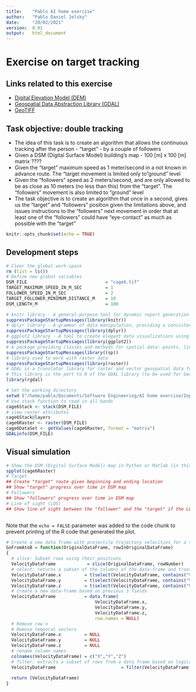 ```yaml
---
title:    "Pablo AI home exercise"
author:   "Pablo Daniel Jelsky"
date:     "20/02/2021"
version:  0.01
output:   html_document
---
```


# **Exercise on target tracking**
## Links related to this exercise
-   [Digital Elevation Model (DEM)](https://en.wikipedia.org/wiki/Digital_elevation_model)
-   [Geospatial Data Abstraction Library (GDAL)](https://en.wikipedia.org/wiki/GDAL)
-   [GeoTIFF](https://en.wikipedia.org/wiki/GeoTIFF)

## Task objective: double tracking
-   The idea of this task is to create an algorithm that allows the continuous tracking after the person - "target" - by a couple of followers
-   Given a DSM (Digital Surface Model) building's map - 100 [m] x 100 [m] matrix ????
-   Given the "target" maximum speed as 1 meter/second in a not known in advance route. The "target movement is limited only to "ground" level
-   Given the "followers" speed as 2 meters/second, and are only allowed to be as close as 10 meters (no less than this) from the "target". The "followers" movement is also limited to "ground" level
-   The task objective is to create an algorithm that once in a second, gives us the "target" and "followers" position given the limitations above, and issues instructions to the "followers" next movement in order that at least one of the "followers" could have "eye-contact" as much as possible with the "target"


```r
knitr::opts_chunk$set(echo = TRUE)
```

## Development steps

```r
# Clear the global work-space
rm (list = ls())
# Define new global variables
DSM_FILE                              = "cage6.tif"
TARGET_MAXIMUM_SPEED_IN_M_SEC         = 1
FOLLOWER_SPEED_IN_M_SEC               = 2
TARGET_FOLLOWER_MINIMUM_DISTANCE_M    = 10
DSM_LENGTH_M                          = 100


```


```r
# knitr library - A general-purpose tool for dynamic report generation in R
suppressPackageStartupMessages(library(knitr))
# dplyr library - A grammar of data manipulation, providing a consistent set of verbs that help you solve the most common data manipulation challenges
suppressPackageStartupMessages(library(dplyr))                             
# ggplot2 library - A tool to create elegant data visualizations using the grammar of graphics
suppressPackageStartupMessages(library(ggplot2))
# A package providing classes and methods for spatial data: points, lines, polygons and grids, needed by raster library
suppressPackageStartupMessageslibrary((sp))
# library used to work with raster data
suppressPackageStartupMessages(library(raster))
# GDAL is a translator library for raster and vector geospatial data formats that is released under an X/MIT style Open Source License by the Open Source Geospatial Foundation. As a library, it presents a single raster abstract data model and single vector abstract data model to the calling application for all supported formats. 
# This library is the port to R of the GDAL library (to be used for GeoTIFFs and oher core GIS functions)
library(rgdal)

```


```r
# Set the working directory
setwd ("/home/pablo/Documents/Software Engineering/AI home exercise/Input/")
# Use stack function to read in all bands
cage6Stack <- stack(DSM_FILE)
# view raster attributes
cage6Stack@layers
cage6Raster <- raster(DSM_FILE)
cage6DataSet <- getValues(cage6Raster, format = "matrix")
GDALinfo(DSM_FILE)

```


## Visual simulation

```r

# Show the DSM (Digital Surface Model) map in Python or Matlab (in this case in R)
spplot(cage6Raster)
# Target
## Create "target" route given beginning and ending location
## Show "target" progress over time in DSM map
# Followers
## Show "followers" progress over time in DSM map
# Line of sight (LOS)
## Show line of sight between the "follower" and the "target" if the LOS exists



```

Note that the `echo = FALSE` parameter was added to the code chunk to prevent printing of the R code that generated the plot.


```r

# Create a new data frame with projectile trajectory velocities for a specific row
GoFromAtoB = function(OriginalDataFrame, rowInOriginalDataFrame)
{
  # slice: Subset rows using their positions
  VelocityDataFrame            = slice(OriginalDataFrame, rowNumber)
  # select: returns a subset of the columns of the data-frame and transpose to rows
  VelocityDataFrame.x         = t(select(VelocityDataFrame, contains("VelX_")))
  VelocityDataFrame.y         = t(select(VelocityDataFrame, contains("VelY_")))
  VelocityDataFrame.z         = t(select(VelocityDataFrame, contains("VelZ_")))
  # create a new data-frame based on previous 3 fields
  VelocityDataFrame           = data.frame(
                                  VelocityDataFrame.x, 
                                  VelocityDataFrame.y,
                                  VelocityDataFrame.z,
                                  row.names = NULL)
  # Remove row n
  # Remove temporal vectors
  VelocityDataFrame.x         = NULL
  VelocityDataFrame.y         = NULL
  VelocityDataFrame.z         = NULL
  # rename column names
  colnames(VelocityDataFrame) = c("X","Y","Z")
  # filter: extracts a subset of rows from a data frame based on logical conditions that the row is not NA
  VelocityDataFrame                         = filter(VelocityDataFrame, !is.na(X))
  
  return (VelocityDataFrame)
}

```


